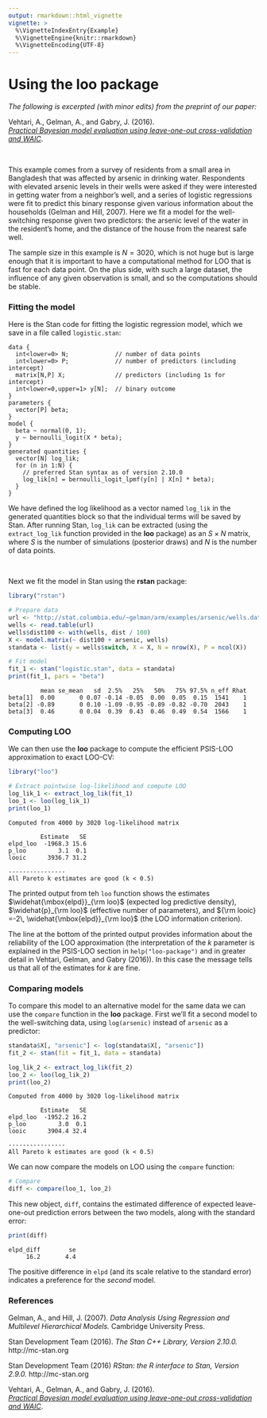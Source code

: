 ```yaml
---
output: rmarkdown::html_vignette
vignette: >
  %\VignetteIndexEntry{Example}
  %\VignetteEngine{knitr::rmarkdown}
  %\VignetteEncoding{UTF-8}
---
```


# Using the **loo** package

*The following is excerpted (with minor edits) from the preprint of our paper:*

Vehtari, A., Gelman, A., and Gabry, J. (2016).   
[*Practical Bayesian model evaluation using leave-one-out cross-validation and WAIC*](http://arxiv.org/abs/1507.04544).

<br>

This example comes from a survey of residents from a small area in Bangladesh
that was affected by arsenic in drinking water. Respondents with elevated
arsenic levels in their wells were asked if they were interested in getting
water from a neighbor's well, and a series of logistic regressions were fit to
predict this binary response given various information about the households
(Gelman and Hill, 2007). Here we fit a model for the well-switching response
given two predictors: the arsenic level of the water in the resident's home, and
the distance of the house from the nearest safe well.

The sample size in this example is $N=3020$, which is not huge but is large
enough that it is important to have a computational method for LOO that is fast
for each data point. On the plus side, with such a large dataset, the influence
of any given observation is small, and so the computations should be stable.

### Fitting the model

Here is the Stan code for fitting the logistic regression model, which 
we save in a file called `logistic.stan`:

```
data {
  int<lower=0> N;             // number of data points
  int<lower=0> P;             // number of predictors (including intercept)
  matrix[N,P] X;              // predictors (including 1s for intercept)
  int<lower=0,upper=1> y[N];  // binary outcome
}
parameters {
  vector[P] beta;
}
model {
  beta ~ normal(0, 1);
  y ~ bernoulli_logit(X * beta);
}
generated quantities {
  vector[N] log_lik;
  for (n in 1:N) {
    // preferred Stan syntax as of version 2.10.0
    log_lik[n] = bernoulli_logit_lpmf(y[n] | X[n] * beta);
  }
}
```

We have defined the log likelihood as a vector named `log_lik` in the generated 
quantities block so that the individual terms will be saved by Stan. After 
running Stan, `log_lik` can be extracted (using the `extract_log_lik` function
provided in the **loo** package) as an $S \times N$ matrix, where $S$ is the 
number of simulations (posterior draws) and $N$ is the number of data points.

<br>

Next we fit the model in Stan using the **rstan** package:

```r
library("rstan")

# Prepare data 
url <- "http://stat.columbia.edu/~gelman/arm/examples/arsenic/wells.dat"
wells <- read.table(url)
wells$dist100 <- with(wells, dist / 100)
X <- model.matrix(~ dist100 + arsenic, wells)
standata <- list(y = wells$switch, X = X, N = nrow(X), P = ncol(X))

# Fit model
fit_1 <- stan("logistic.stan", data = standata)
print(fit_1, pars = "beta")
```

```
         mean se_mean   sd  2.5%   25%   50%   75% 97.5% n_eff Rhat
beta[1]  0.00       0 0.07 -0.14 -0.05  0.00  0.05  0.15  1541    1
beta[2] -0.89       0 0.10 -1.09 -0.95 -0.89 -0.82 -0.70  2043    1
beta[3]  0.46       0 0.04  0.39  0.43  0.46  0.49  0.54  1566    1
```

### Computing LOO

We can then use the **loo** package to compute the efficient PSIS-LOO
approximation to exact LOO-CV:

```r
library("loo")

# Extract pointwise log-likelihood and compute LOO
log_lik_1 <- extract_log_lik(fit_1)
loo_1 <- loo(log_lik_1)
print(loo_1)
```

```
Computed from 4000 by 3020 log-likelihood matrix

         Estimate   SE
elpd_loo  -1968.3 15.6
p_loo         3.1  0.1
looic      3936.7 31.2

----------------
All Pareto k estimates are good (k < 0.5)
```

The printed output from teh `loo` function shows the estimates
$\widehat{\mbox{elpd}}_{\rm loo}$ (expected log predictive density),
$\widehat{p}_{\rm loo}$ (effective number of parameters), and ${\rm looic} =-2\,
\widehat{\mbox{elpd}}_{\rm loo}$ (the LOO information criterion).

The line at the bottom of the printed output provides information about the
reliability of the LOO approximation (the interpretation of the $k$ parameter is
explained in the PSIS-LOO section in `help("loo-package")` and in greater detail
in Vehtari, Gelman, and Gabry (2016)). In this case the message tells us that
all of the estimates for $k$ are fine.

### Comparing models

To compare this model to an alternative model for the same data we can use the 
`compare` function in the **loo** package. First we'll fit a second model to the
well-switching data, using `log(arsenic)` instead of `arsenic` as a predictor:

```r
standata$X[, "arsenic"] <- log(standata$X[, "arsenic"])
fit_2 <- stan(fit = fit_1, data = standata) 

log_lik_2 <- extract_log_lik(fit_2)
loo_2 <- loo(log_lik_2)
print(loo_2)
```

```
Computed from 4000 by 3020 log-likelihood matrix

         Estimate   SE
elpd_loo  -1952.2 16.2
p_loo         3.0  0.1
looic      3904.4 32.4

----------------
All Pareto k estimates are good (k < 0.5)
```

We can now compare the models on LOO using the `compare` function:

```r
# Compare
diff <- compare(loo_1, loo_2)
```

This new object, `diff`, contains the estimated difference of expected 
leave-one-out prediction errors between the two models, along with the standard 
error:

```r
print(diff)
```
```
elpd_diff        se 
     16.2       4.4 
```

The positive difference in `elpd` (and its scale relative to the standard error)
indicates a preference for the _second_ model.


### References

Gelman, A., and Hill, J. (2007).  *Data Analysis Using Regression and Multilevel Hierarchical Models.*  Cambridge University Press.

Stan Development Team (2016). _The Stan C++ Library, Version 2.10.0._   http://mc-stan.org

Stan Development Team (2016) _RStan: the R interface to Stan, Version 2.9.0._   http://mc-stan.org

Vehtari, A., Gelman, A., and Gabry, J. (2016).   
[*Practical Bayesian model evaluation using leave-one-out cross-validation and WAIC*](http://arxiv.org/abs/1507.04544).
